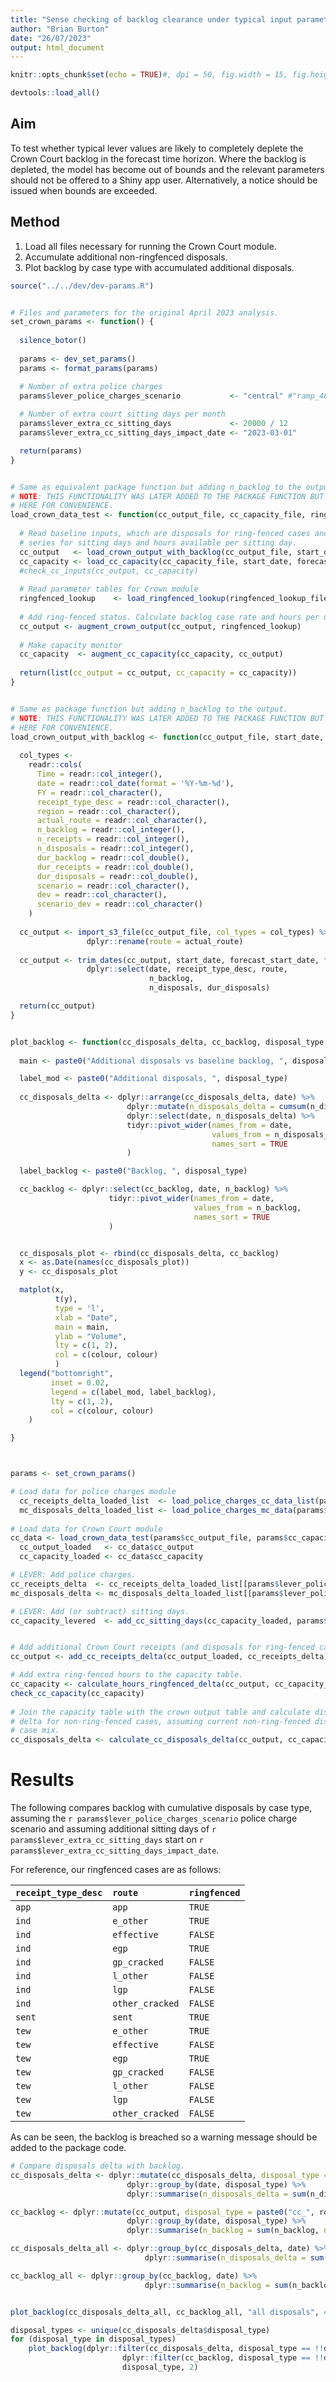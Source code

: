 ```yaml
---
title: "Sense checking of backlog clearance under typical input parameters"
author: "Brian Burton"
date: "26/07/2023"
output: html_document
---
```


```r
knitr::opts_chunk$set(echo = TRUE)#, dpi = 50, fig.width = 15, fig.height = 10)

devtools::load_all()
```


## Aim

To test whether typical lever values are likely to completely deplete the
Crown Court backlog in the forecast time horizon. Where the backlog is depleted,
the model has become out of bounds and the relevant parameters should not be
offered to a Shiny app user. Alternatively, a notice should be issued when
bounds are exceeded.


## Method

1. Load all files necessary for running the Crown Court module.
2. Accumulate additional non-ringfenced disposals.
3. Plot backlog by case type with accumulated additional disposals.


```r

source("../../dev/dev-params.R")


# Files and parameters for the original April 2023 analysis.
set_crown_params <- function() {
  
  silence_botor()
  
  params <- dev_set_params()
  params <- format_params(params)

  # Number of extra police charges
  params$lever_police_charges_scenario           <- "central" #"ramp_48m"
  
  # Number of extra court sitting days per month
  params$lever_extra_cc_sitting_days             <- 20000 / 12             # [month^-1]
  params$lever_extra_cc_sitting_days_impact_date <- "2023-03-01"

  return(params)
}


# Same as equivalent package function but adding n_backlog to the output.
# NOTE: THIS FUNCTIONALITY WAS LATER ADDED TO THE PACKAGE FUNCTION BUT IS LEFT
# HERE FOR CONVENIENCE.
load_crown_data_test <- function(cc_output_file, cc_capacity_file, ringfenced_lookup_file, start_date, forecast_start_date, forecast_end_date) {
    
  # Read baseline inputs, which are disposals for ring-fenced cases and time
  # series for sitting days and hours available per sitting day.
  cc_output   <- load_crown_output_with_backlog(cc_output_file, start_date, forecast_start_date, forecast_end_date)
  cc_capacity <- load_cc_capacity(cc_capacity_file, start_date, forecast_start_date, forecast_end_date)
  #check_cc_inputs(cc_output, cc_capacity)
  
  # Read parameter tables for Crown module
  ringfenced_lookup    <- load_ringfenced_lookup(ringfenced_lookup_file)
  
  # Add ring-fenced status. Calculate backlog case rate and hours per disposal.
  cc_output <- augment_crown_output(cc_output, ringfenced_lookup)
  
  # Make capacity monitor
  cc_capacity  <- augment_cc_capacity(cc_capacity, cc_output)
  
  return(list(cc_output = cc_output, cc_capacity = cc_capacity))
}


# Same as package function but adding n_backlog to the output.
# NOTE: THIS FUNCTIONALITY WAS LATER ADDED TO THE PACKAGE FUNCTION BUT IS LEFT
# HERE FOR CONVENIENCE.
load_crown_output_with_backlog <- function(cc_output_file, start_date, forecast_start_date, forecast_end_date) {
  
  col_types <-
    readr::cols(
      Time = readr::col_integer(),
      date = readr::col_date(format = '%Y-%m-%d'),
      FY = readr::col_character(),
      receipt_type_desc = readr::col_character(),
      region = readr::col_character(),
      actual_route = readr::col_character(),
      n_backlog = readr::col_integer(),
      n_receipts = readr::col_integer(),
      n_disposals = readr::col_integer(),
      dur_backlog = readr::col_double(),
      dur_receipts = readr::col_double(),
      dur_disposals = readr::col_double(),
      scenario = readr::col_character(),
      dev = readr::col_character(),
      scenario_dev = readr::col_character()
    )
  
  cc_output <- import_s3_file(cc_output_file, col_types = col_types) %>%
                 dplyr::rename(route = actual_route)
  
  cc_output <- trim_dates(cc_output, start_date, forecast_start_date, forecast_end_date) %>%
                 dplyr::select(date, receipt_type_desc, route,
                               n_backlog,                                 # Read n_backlog so we may sense-check backlog depletion.
                               n_disposals, dur_disposals)

  return(cc_output)
}


plot_backlog <- function(cc_disposals_delta, cc_backlog, disposal_type, colour) {
  
  main <- paste0("Additional disposals vs baseline backlog, ", disposal_type)

  label_mod <- paste0("Additional disposals, ", disposal_type)
  
  cc_disposals_delta <- dplyr::arrange(cc_disposals_delta, date) %>%
                          dplyr::mutate(n_disposals_delta = cumsum(n_disposals_delta)) %>%
                          dplyr::select(date, n_disposals_delta) %>%
                          tidyr::pivot_wider(names_from = date,
                                             values_from = n_disposals_delta,
                                             names_sort = TRUE
                          )

  label_backlog <- paste0("Backlog, ", disposal_type)

  cc_backlog <- dplyr::select(cc_backlog, date, n_backlog) %>%
                      tidyr::pivot_wider(names_from = date,
                                         values_from = n_backlog,
                                         names_sort = TRUE
                      )


  cc_disposals_plot <- rbind(cc_disposals_delta, cc_backlog)
  x <- as.Date(names(cc_disposals_plot))
  y <- cc_disposals_plot

  matplot(x,
          t(y),
          type = 'l',
          xlab = "Date",
          main = main,
          ylab = "Volume",
          lty = c(1, 2),
          col = c(colour, colour)
          )
  legend("bottomright",
         inset = 0.02,
         legend = c(label_mod, label_backlog),
         lty = c(1, 2),
         col = c(colour, colour)
    )

}



params <- set_crown_params()

# Load data for police charges module
  cc_receipts_delta_loaded_list  <- load_police_charges_cc_data_list(params$police_charges_cc_route_file, params$police_charges_cc_files, params$start_date$police_charges_cc, params$forecast_start_date, params$forecast_end_date)
  mc_disposals_delta_loaded_list <- load_police_charges_mc_data(params$police_charges_mc_file, params$police_charges_mc_scenarios, params$police_charges_mc_sheet, params$mc_remand_lookup, params$start_date$police_charges_mc, params$forecast_start_date, params$forecast_end_date)
  
# Load data for Crown Court module
cc_data <- load_crown_data_test(params$cc_output_file, params$cc_capacity_file, params$ringfenced_lookup_file, params$start_date$cc_files, params$forecast_start_date, params$forecast_end_date)
  cc_output_loaded   <- cc_data$cc_output
  cc_capacity_loaded <- cc_data$cc_capacity

# LEVER: Add police charges.
cc_receipts_delta  <- cc_receipts_delta_loaded_list[[params$lever_police_charges_scenario]]
mc_disposals_delta <- mc_disposals_delta_loaded_list[[params$lever_police_charges_scenario]]

# LEVER: Add (or subtract) sitting days.
cc_capacity_levered  <- add_cc_sitting_days(cc_capacity_loaded, params$lever_extra_cc_sitting_days, params$lever_extra_cc_sitting_days_impact_date)


# Add additional Crown Court receipts (and disposals for ring-fenced cases).
cc_output <- add_cc_receipts_delta(cc_output_loaded, cc_receipts_delta)

# Add extra ring-fenced hours to the capacity table.
cc_capacity <- calculate_hours_ringfenced_delta(cc_output, cc_capacity_levered)
check_cc_capacity(cc_capacity)
  
# Join the capacity table with the crown output table and calculate disposals
# delta for non-ring-fenced cases, assuming current non-ring-fenced disposal
# case mix.
cc_disposals_delta <- calculate_cc_disposals_delta(cc_output, cc_capacity)

```


# Results

The following compares backlog with cumulative disposals by case type, assuming
the `r params$lever_police_charges_scenario` police charge scenario and assuming
additional sitting days of `r params$lever_extra_cc_sitting_days` start on
`r params$lever_extra_cc_sitting_days_impact_date`.

For reference, our ringfenced cases are as follows:


`receipt_type_desc`    `route`             `ringfenced`                     
---------------------  ------------------  -------------------------------------
`app`                  `app`               `TRUE`
`ind`                  `e_other`           `TRUE`
`ind`                  `effective`         `FALSE`
`ind`                  `egp`               `TRUE`
`ind`                  `gp_cracked`        `FALSE`
`ind`                  `l_other`           `FALSE`
`ind`                  `lgp`               `FALSE`
`ind`                  `other_cracked`     `FALSE`
`sent`                 `sent`              `TRUE`
`tew`                  `e_other`           `TRUE`
`tew`                  `effective`         `FALSE`
`tew`                  `egp`               `TRUE`
`tew`                  `gp_cracked`        `FALSE`
`tew`                  `l_other`           `FALSE`
`tew`                  `lgp`               `FALSE`
`tew`                  `other_cracked`     `FALSE`
---------------------  ------------------  -------------------------------------

As can be seen, the backlog is breached so a warning message should be added to
the package code.


```r

# Compare disposals delta with backlog.
cc_disposals_delta <- dplyr::mutate(cc_disposals_delta, disposal_type = paste0("cc_", route)) %>%
                          dplyr::group_by(date, disposal_type) %>%
                          dplyr::summarise(n_disposals_delta = sum(n_disposals_delta, na.rm = TRUE), .groups = "drop")

cc_backlog <- dplyr::mutate(cc_output, disposal_type = paste0("cc_", route)) %>%
                          dplyr::group_by(date, disposal_type) %>%
                          dplyr::summarise(n_backlog = sum(n_backlog, na.rm = TRUE), .groups = "drop")

cc_disposals_delta_all <- dplyr::group_by(cc_disposals_delta, date) %>%
                              dplyr::summarise(n_disposals_delta = sum(n_disposals_delta))

cc_backlog_all <- dplyr::group_by(cc_backlog, date) %>%
                              dplyr::summarise(n_backlog = sum(n_backlog))


plot_backlog(cc_disposals_delta_all, cc_backlog_all, "all disposals", 4)

disposal_types <- unique(cc_disposals_delta$disposal_type)
for (disposal_type in disposal_types)
    plot_backlog(dplyr::filter(cc_disposals_delta, disposal_type == !!disposal_type),
                         dplyr::filter(cc_backlog, disposal_type == !!disposal_type),
                         disposal_type, 2)

```


